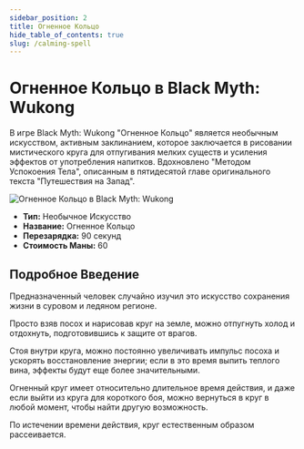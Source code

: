 ```yaml
---
sidebar_position: 2
title: Огненное Кольцо
hide_table_of_contents: true
slug: /calming-spell
---
```


# Огненное Кольцо в Black Myth: Wukong

В игре Black Myth: Wukong "Огненное Кольцо" является необычным искусством, активным заклинанием, которое заключается в рисовании мистического круга для отпугивания мелких существ и усиления эффектов от употребления напитков. Вдохновлено "Методом Успокоения Тела", описанным в пятидесятой главе оригинального текста "Путешествия на Запад".

<img
    src="https://image.informedainews.com/bsjwq4eiizq6id3vsjollyggl11tia4.gif"
    alt="Огненное Кольцо в Black Myth: Wukong"
/>

- **Тип:** Необычное Искусство
- **Название:** Огненное Кольцо
- **Перезарядка:** 90 секунд
- **Стоимость Маны:** 60

## Подробное Введение

Предназначенный человек случайно изучил это искусство сохранения жизни в суровом и ледяном регионе.

Просто взяв посох и нарисовав круг на земле, можно отпугнуть холод и отдохнуть, подготовившись к защите от врагов.

Стоя внутри круга, можно постоянно увеличивать импульс посоха и ускорять восстановление энергии; если в это время выпить теплого вина, эффекты будут еще более значительными.

Огненный круг имеет относительно длительное время действия, и даже если выйти из круга для короткого боя, можно вернуться в круг в любой момент, чтобы найти другую возможность.

По истечении времени действия, круг естественным образом рассеивается.